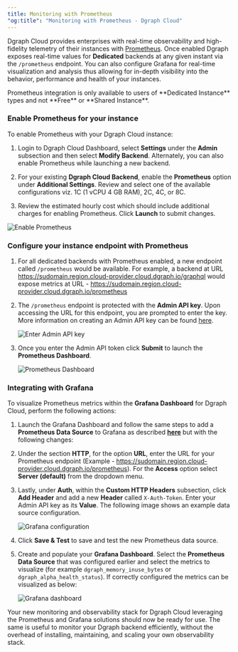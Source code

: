 ```yaml
---
title: Monitoring with Prometheus
"og:title": "Monitoring with Prometheus - Dgraph Cloud"
---
```



<DgraphWIP />

Dgraph Cloud provides enterprises with real-time observability and high-fidelity
telemetry of their instances with [Prometheus](https://prometheus.io/). Once
enabled Dgraph exposes real-time values for **Dedicated** backends at any given
instant via the `/prometheus` endpoint. You can also configure Grafana for
real-time visualization and analysis thus allowing for in-depth visibility into
the behavior, performance and health of your instances.

<Note>
  Prometheus integration is only available to users of **Dedicated Instance**
  types and not **Free** or **Shared Instance**.
</Note>

### Enable Prometheus for your instance

To enable Prometheus with your Dgraph Cloud instance:

1. Login to Dgraph Cloud Dashboard, select **Settings** under the **Admin**
   subsection and then select **Modify Backend**. Alternately, you can also
   enable Prometheus while launching a new backend.

2. For your existing **Dgraph Cloud Backend**, enable the **Prometheus** option
   under **Additional Settings**. Review and select one of the available
   configurations viz. 1C (1 vCPU 4 GB RAM), 2C, 4C, or 8C.

3. Review the estimated hourly cost which should include additional charges for
   enabling Prometheus. Click **Launch** to submit changes.

![Enable Prometheus](/images/dgraph/cloud/enable_prometheus.png)

### Configure your instance endpoint with Prometheus

1. For all dedicated backends with Prometheus enabled, a new endpoint called
   `/prometheus` would be available. For example, a backend at URL
   https://sudomain.region.cloud-provider.cloud.dgraph.io/graphql would expose
   metrics at URL -
   https://sudomain.region.cloud-provider.cloud.dgraph.io/prometheus

2. The `/prometheus` endpoint is protected with the **Admin API key**. Upon
   accessing the URL for this endpoint, you are prompted to enter the key. More
   information on creating an Admin API key can be found
   [here](./authentication).

   ![Enter Admin API key](/images/dgraph/cloud/api_token.png)

3. Once you enter the Admin API token click **Submit** to launch the
   **Prometheus Dashboard**.

   ![Prometheus Dashboard](/images/dgraph/cloud/prometheus_dashboard.png)

### Integrating with Grafana

To visualize Prometheus metrics within the **Grafana Dashboard** for Dgraph
Cloud, perform the following actions:

1. Launch the Grafana Dashboard and follow the same steps to add a **Prometheus
   Data Source** to Grafana as described
   **[here](https://prometheus.io/docs/visualization/grafana/#creating-a-prometheus-data-source)**
   but with the following changes:

2. Under the section **HTTP**, for the option **URL**, enter the URL for your
   Prometheus endpoint (Example -
   https://sudomain.region.cloud-provider.cloud.dgraph.io/prometheus). For the
   **Access** option select **Server (default)** from the dropdown menu.

3. Lastly, under **Auth**, within the **Custom HTTP Headers** subsection, click
   **Add Header** and add a new **Header** called `X-Auth-Token`. Enter your
   Admin API key as its **Value**. The following image shows an example data
   source configuration.

   ![Grafana configuration](/images/dgraph/cloud/grafana_config.png)

4. Click **Save & Test** to save and test the new Prometheus data source.

5. Create and populate your **Grafana Dashboard**. Select the **Prometheus Data
   Source** that was configured earlier and select the metrics to visualize (for
   example `dgraph_memory_inuse_bytes` or `dgraph_alpha_health_status`). If
   correctly configured the metrics can be visualized as below:

   ![Grafana dashboard](/images/dgraph/cloud/grafana_dashboard.png)

Your new monitoring and observability stack for Dgraph Cloud leveraging the
Prometheus and Grafana solutions should now be ready for use. The same is useful
to monitor your Dgraph backend efficiently, without the overhead of installing,
maintaining, and scaling your own observability stack.
